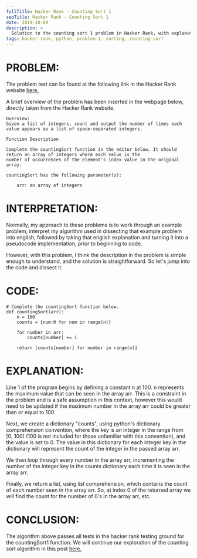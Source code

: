 ```yaml
---
fullTitle: Hacker Rank - Counting Sort 1
seoTitle: Hacker Rank - Counting Sort 1
date: 2019-10-09
description: >
  Solution to the counting sort 1 problem in Hacker Rank, with explanation.
tags: hacker-rank, python, problem-1, sorting, counting-sort
---
```


# PROBLEM:

The problem text can be found at the following link in the Hacker Rank website <a href="https://www.hackerrank.com/challenges/countingsort1" target="_blank">here.</a>

A brief overview of the problem has been inserted in the webpage below, directly taken from the Hacker Rank website.

    Overview:
    Given a list of integers, count and output the number of times each value appears as a list of space-separated integers.

    Function Description

    Complete the countingSort function in the editor below. It should return an array of integers where each value is the
    number of occurrences of the element's index value in the original array.

    countingSort has the following parameter(s):

        arr: an array of integers

# INTERPRETATION:

Normally, my approach to these problems is to work through an example problem, interpret my algorithm used in dissecting that example problem into
english, followed by taking that english explanation and turning it into a pseudocode implementation, prior to beginning to code.

However, with this problem, I think the description in the problem is simple enough to understand, and the solution is straightforward. So let's jump
into the code and dissect it.

# CODE:

    # Complete the countingSort function below.
    def countingSort(arr):
        n = 100
        counts = {num:0 for num in range(n)}

        for number in arr:
            counts[number] += 1

        return [counts[number] for number in range(n)]

# EXPLANATION:

Line 1 of the program begins by defining a constant n at 100. n represents the maximum value that
can be seen in the array arr. This is a constraint in the problem and is a safe assumption in this context,
however this would need to be updated if the maximum number in the array arr could be greater than or equal to 100.

Next, we create a dictionary "counts", using python's dictionary comprehension convention, where the key is an integer in the range from
[0, 100) (100 is not included for those unfamiliar with this convention), and the value is set to 0. The value in this dictionary for
each integer key in the dictionary will represent the count of the integer in the passed array arr.

We then loop through every number in the array arr, incrementing the number of the integer key in the counts dictionary each time it is seen in the array arr.

Finally, we return a list, using list comprehension, which contains the count of each number seen in the array arr. So, at index 0
of the returned array we will find the count for the number of 0's in the array arr, etc.

# CONCLUSION:

The algorithm above passes all tests in the hacker rank testing ground for the countingSort1 function. We will continue our
exploration of the counting sort algorithm in this post <a href="../countingSort2" target="_blank">here.</a>
